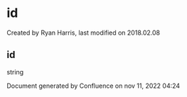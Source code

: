 
# id 

 Created by  Ryan Harris, last modified on 2018.02.08

## id

string

Document generated by Confluence on nov 11, 2022 04:24
